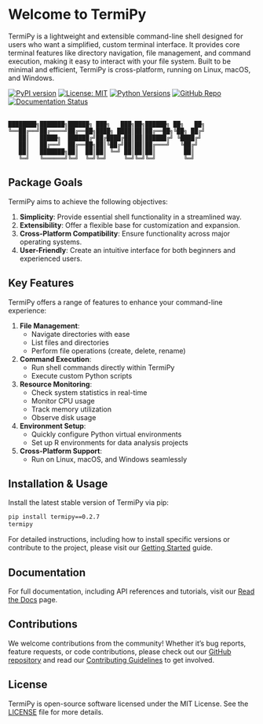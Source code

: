 # Welcome to TermiPy {.unnumbered}
TermiPy is a lightweight and extensible command-line shell designed for users who want a simplified, custom terminal interface. It provides core terminal features like directory navigation, file management, and command execution, making it easy to interact with your file system. Built to be minimal and efficient, TermiPy is cross-platform, running on Linux, macOS, and Windows.

[![PyPI version](https://badge.fury.io/py/termipy.svg)](https://badge.fury.io/py/termipy)
[![License: MIT](https://img.shields.io/badge/License-MIT-yellow.svg)](https://opensource.org/licenses/MIT)
[![Python Versions](https://img.shields.io/pypi/pyversions/termipy.svg)](https://pypi.org/project/termipy/)
[![GitHub Repo](https://img.shields.io/badge/GitHub-Repository-blue.svg)](https://github.com/pr2tik1/termipy)
[![Documentation Status](https://readthedocs.org/projects/termipy/badge/?version=latest)](https://termipy.readthedocs.io/en/latest/?badge=latest)
<br>
<br>

```
████████╗███████╗██████╗ ███╗   ███╗██╗██████╗ ██╗   ██╗
╚══██╔══╝██╔════╝██╔══██╗████╗ ████║██║██╔══██╗╚██╗ ██╔╝
   ██║   █████╗  ██████╔╝██╔████╔██║██║██████╔╝ ╚████╔╝ 
   ██║   ██╔══╝  ██╔══██╗██║╚██╔╝██║██║██╔═══╝   ╚██╔╝  
   ██║   ███████╗██║  ██║██║ ╚═╝ ██║██║██║        ██║   
   ╚═╝   ╚══════╝╚═╝  ╚═╝╚═╝     ╚═╝╚═╝╚═╝        ╚═╝   
```


## Package Goals

TermiPy aims to achieve the following objectives:

1. **Simplicity**: Provide essential shell functionality in a streamlined way.
2. **Extensibility**: Offer a flexible base for customization and expansion.
3. **Cross-Platform Compatibility**: Ensure functionality across major operating systems.
4. **User-Friendly**: Create an intuitive interface for both beginners and experienced users.

## Key Features

TermiPy offers a range of features to enhance your command-line experience:

1. **File Management**: 
   - Navigate directories with ease
   - List files and directories
   - Perform file operations (create, delete, rename)

2. **Command Execution**: 
   - Run shell commands directly within TermiPy
   - Execute custom Python scripts

3. **Resource Monitoring**: 
   - Check system statistics in real-time
   - Monitor CPU usage
   - Track memory utilization
   - Observe disk usage

4. **Environment Setup**: 
   - Quickly configure Python virtual environments
   - Set up R environments for data analysis projects

5. **Cross-Platform Support**: 
   - Run on Linux, macOS, and Windows seamlessly

## Installation & Usage
Install the latest stable version of TermiPy via pip:

```bash
pip install termipy==0.2.7
termipy
```

For detailed instructions, including how to install specific versions or contribute to the project, please visit our [Getting Started](getting-started.qmd) guide.

## Documentation
For full documentation, including API references and tutorials, visit our [Read the Docs](https://termipy.readthedocs.io/) page.

## Contributions
We welcome contributions from the community! Whether it's bug reports, feature requests, or code contributions, please check out our [GitHub repository](https://github.com/pr2tik1/termipy) and read our [Contributing Guidelines](../CONTRIBUTING.md) to get involved.

## License
TermiPy is open-source software licensed under the MIT License. See the [LICENSE](LICENSE) file for more details.